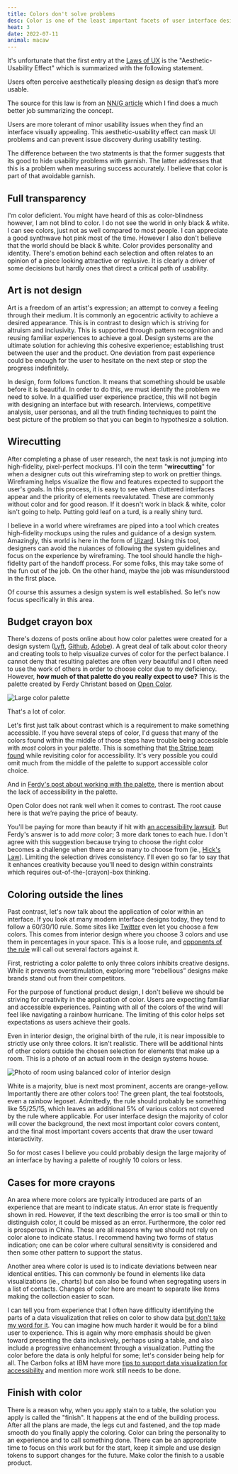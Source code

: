 ```yaml
---
title: Colors don't solve problems
desc: Color is one of the least important facets of user interface design.
heat: 3
date: 2022-07-11
animal: macaw
---
```



It's unfortunate that the first entry at the [Laws of UX](https://lawsofux.com/en/) is the "Aesthetic-Usability Effect" which is summarized with the following statement.

<Quote cite='Jon Yablonski, Laws of UX' link='https://lawsofux.com/en/aesthetic-usability-effect'>
Users often perceive aesthetically pleasing design as design that’s more usable.
</Quote>

The source for this law is from an [NN/G article](https://www.nngroup.com/articles/aesthetic-usability-effect/) which I find does a much better job summarizing the concept.

<Quote cite='Kate Moran, Nielsen Norman Group' link='https://www.nngroup.com/articles/aesthetic-usability-effect/'>
Users are more tolerant of minor usability issues when they find an interface visually appealing. This aesthetic-usability effect can mask UI problems and can prevent issue discovery during usability testing.
</Quote>

The difference between the two statments is that the former suggests that its good to hide usability problems with garnish. The latter addresses that this is a problem when measuring success accurately. I believe that color is part of that avoidable garnish.

## Full transparency

I'm color deficient. You might have heard of this as color-blindness however, I am not blind to color. I do not see the world in only black & white. I can see colors, just not as well compared to most people. I can appreciate a good synthwave hot pink most of the time. However I also don't believe that the world should be black & white. Color provides personality and identity. There's emotion behind each selection and often relates to an opinion of a piece looking attractive or replusive. It is clearly a driver of some decisions but hardly ones that direct a critical path of usability.

## Art is not design

Art is a freedom of an artist's expression; an attempt to convey a feeling through their medium. It is commonly an egocentric activity to achieve a desired appearance. This is in contrast to design which is striving for altruism and inclusivity. This is supported through pattern recognition and reusing familiar experiences to achieve a goal. Design systems are the ultimate solution for achieving this cohesive experience; establishing trust between the user and the product. One deviation from past experience could be enough for the user to hesitate on the next step or stop the progress indefinitely.

In design, form follows function. It means that something should be usable before it is beautiful. In order to do this, we must identify the problem we need to solve. In a qualified user experience practice, this will not begin with designing an interface but with research. Interviews, competitive analysis, user personas, and all the truth finding techniques to paint the best picture of the problem so that you can begin to hypothesize a solution.

## Wirecutting

After completing a phase of user research, the next task is not jumping into high-fidelity, pixel-perfect mockups. I'll coin the term "**wirecutting**" for when a designer cuts out this wireframing step to work on prettier things. Wireframing helps visualize the flow and features expected to support the user's goals. In this process, it is easy to see when cluttered interfaces appear and the priority of elements reevalutated. These are commonly without color and for good reason. If it doesn't work in black & white, color isn't going to help. Putting gold leaf on a turd, is a really shiny turd.

I believe in a world where wireframes are piped into a tool which creates high-fidelity mockups using the rules and guidance of a design system. Amazingly, this world is here in the form of [Uizard](https://uizard.io/). Using this tool, designers can avoid the nuiances of following the system guidelines and focus on the experience by wireframing. The tool should handle the high-fidelity part of the handoff process. For some folks, this may take some of the fun out of the job. On the other hand, maybe the job was misunderstood in the first place.

Of course this assumes a design system is well established. So let's now focus specifically in this area.

## Budget crayon box

There's dozens of posts online about how color palettes were created for a design system ([Lyft](https://design.lyft.com/re-approaching-color-9e604ba22c88), [Github](https://github.blog/2022-06-14-accelerating-github-theme-creation-with-color-tooling/), [Adobe](https://adobe.design/stories/design-for-scale/reinventing-adobe-spectrum-s-colors)). A great deal of talk about color theory and creating tools to help visualize curves of color for the perfect balance. I cannot deny that resulting palettes are often very beautiful and I often need to use the work of others in order to choose color due to my deficiency. However, **how much of that palette do you really expect to use?** This is the palette created by Ferdy Christant based on [Open Color](https://yeun.github.io/open-color/).

![Large color palette](/images/color-challenged-palette.png)

That's a lot of color.

Let's first just talk about contrast which is a requirement to make something accessible. If you have several steps of color, I'd guess that many of the colors found within the middle of those steps have trouble being accessible with _most_ colors in your palette. This is something that [the Stripe team found](https://stripe.com/blog/accessible-color-systems) while revisiting color for accessibility. It's very possible you could omit much from the middle of the palette to support accessible color choice.

And in [Ferdy's post about working with the palette](https://ferdychristant.com/color-for-the-color-challenged-884c7aa04a56), there is mention about the lack of accessibility in the palette.

<Quote cite='Ferdy Christant' link='https://ferdychristant.com/color-for-the-color-challenged-884c7aa04a56'>
Open Color does not rank well when it comes to contrast. The root cause here is that we’re paying the price of beauty.
</Quote>

You'll be paying for more than beauty if hit with [an accessibility lawsuit](https://www.shrm.org/resourcesandtools/hr-topics/behavioral-competencies/global-and-cultural-effectiveness/pages/record-number-of-lawsuits-filed-over-accessibility-for-people-with-disabilities.aspx). But Ferdy's answer is to add _more_ color; 3 more dark tones to each hue. I don't agree with this suggestion because trying to choose the right color becomes a challenge when there are so many to choose from (ie., [Hick's Law](https://lawsofux.com/en/hicks-law/)). Limiting the selection drives consistency. I'll even go so far to say that it enhances creativity because you'll need to design within constraints which requires out-of-the-(crayon)-box thinking.

## Coloring outside the lines

Past contrast, let's now talk about the application of color within an interface. If you look at many modern interface designs today, they tend to follow a 60/30/10 rule. Some sites like [Twitter](https://twitter.com/) even let you choose a few colors. This comes from interior design where you choose 3 colors and use them in percentages in your space. This is a loose rule, and [opponents of the rule](https://bootcamp.uxdesign.cc/problems-with-the-60-30-10-rule-25206d02bbfd) will call out several factors against it. 

<Quote cite='Catherine Rasgaitis' link='https://bootcamp.uxdesign.cc/problems-with-the-60-30-10-rule-25206d02bbfd'>
First, restricting a color palette to only three colors inhibits creative designs. While it prevents overstimulation, exploring more “rebellious” designs make brands stand out from their competitors.
</Quote>

For the purpose of functional product design, I don't believe we should be striving for creativity in the application of color. Users are expecting familiar and accessible experiences. Painting with all of the colors of the wind will feel like navigating a rainbow hurricane. The limiting of this color helps set expectations as users achieve their goals.

Even in interior design, the original birth of the rule, it is near impossible to strictly use only three colors. It isn't realistic. There will be additional hints of other colors outside the chosen selection for elements that make up a room. This is a photo of an actual room in the design systems house.

![Photo of room using balanced color of interior design](/images/ds-house-room.jpg)

White is a majority, blue is next most prominent, accents are orange-yellow. Importantly there are other colors too! The green plant, the teal footstools, even a rainbow legoset. Admittedly, the rule should probably be something like 55/25/15, which leaves an additional 5% of various colors not covered by the rule where applicable. For user interface design the majority of color will cover the background, the next most important color covers content, and the final most important covers accents that draw the user toward interactivity.

So for most cases I believe you could probably design the large majority of an interface by having a palette of roughly 10 colors or less.

## Cases for more crayons

An area where more colors are typically introduced are parts of an experience that are meant to indicate status. An error state is frequently shown in red. However, if the text describing the error is too small or thin to distinguish color, it could be missed as an error. Furthermore, the color red is prosperous in China. These are all reasons why we should not rely on color alone to indicate status. I recommend having two forms of status indication; one can be color where cultural sensitivity is considered and then some other pattern to support the status.

Another area where color is used is to indicate deviations between near identical entities. This can commonly be found in elements like data visualizations (ie., charts) but can also be found when segregating users in a list of contacts. Changes of color here are meant to separate like items making the collection easier to scan.

I can tell you from experience that I often have difficulty identifying the parts of a data visualization that relies on color to show data [but don't take my word for it](https://www.nature.com/articles/d41586-021-02696-z). You can imagine how much harder it would be for a blind user to experience. This is again why more emphasis should be given toward presenting the data inclusively, perhaps using a table, and also include a progressive enhancement through a visualization. Putting the color before the data is only helpful for some; let's consider being help for all. The Carbon folks at IBM have more [tips to support data visualization for accessibility](https://medium.com/carbondesign/color-palettes-and-accessibility-features-for-data-visualization-7869f4874fca) and mention more work still needs to be done.

## Finish with color

There is a reason why, when you apply stain to a table, the solution you apply is called the "finish". It happens at the end of the building process. After all the plans are made, the legs cut and fastened, and the top made smooth do you finally apply the coloring. Color can bring the personality to an experience and to call something done. There can be an appropriate time to focus on this work but for the start, keep it simple and use design tokens to support changes for the future. Make color the finish to a usable product.